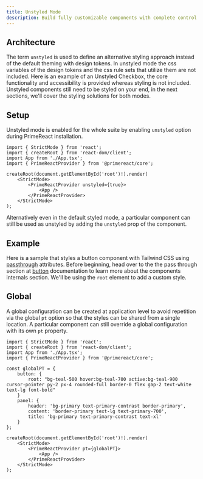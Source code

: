 ```yaml
---
title: Unstyled Mode
description: Build fully customizable components with complete control over styling by disabling default themes and implementing your own design system.
---
```


## Architecture

The term `unstyled` is used to define an alternative styling approach instead of the default theming with design tokens. In unstyled mode the css variables of the design tokens and the css rule sets that utilize them are not
included. Here is an example of an Unstyled Checkbox, the core functionality and accessibility is provided whereas styling is not included. Unstyled components still need to be styled on your end, in the next sections, we'll cover the
styling solutions for both modes.

<DocDemoViewer name="unstyled:checkbox-demo" hideCode />

## Setup

Unstyled mode is enabled for the whole suite by enabling `unstyled` option during PrimeReact installation.

```tsx showLineNumbers
import { StrictMode } from 'react';
import { createRoot } from 'react-dom/client';
import App from './App.tsx';
import { PrimeReactProvider } from '@primereact/core';

createRoot(document.getElementById('root')!).render(
    <StrictMode>
        <PrimeReactProvider unstyled={true}>
            <App />
        </PrimeReactProvider>
    </StrictMode>
);
```

Alternatively even in the default styled mode, a particular component can still be used as unstyled by adding the `unstyled` prop of the component.

<DocDemoViewer name="unstyled:alternative-button-demo" />

## Example

Here is a sample that styles a button component with Tailwind CSS using [passthrough](/docs/passthrough) attributes. Before beginning, head over to the the pass through section at
[button](/docs/button) documentation to learn more about the components internals section. We'll be using the `root` element to add a custom style.

<DocDemoViewer name="unstyled:button-demo" />

## Global

A global configuration can be created at application level to avoid repetition via the global `pt` option so that the styles can be shared from a single location. A particular component can still override a global configuration with
its own `pt` property.

```tsx showLineNumbers
import { StrictMode } from 'react';
import { createRoot } from 'react-dom/client';
import App from './App.tsx';
import { PrimeReactProvider } from '@primereact/core';

const globalPT = {
    button: {
        root: "bg-teal-500 hover:bg-teal-700 active:bg-teal-900 cursor-pointer py-2 px-4 rounded-full border-0 flex gap-2 text-white text-lg font-bold"
    }
    panel: {
        header: 'bg-primary text-primary-contrast border-primary',
        content: 'border-primary text-lg text-primary-700',
        title: 'bg-primary text-primary-contrast text-xl'
    }
};

createRoot(document.getElementById('root')!).render(
    <StrictMode>
        <PrimeReactProvider pt={globalPT}>
            <App />
        </PrimeReactProvider>
    </StrictMode>
);
```
